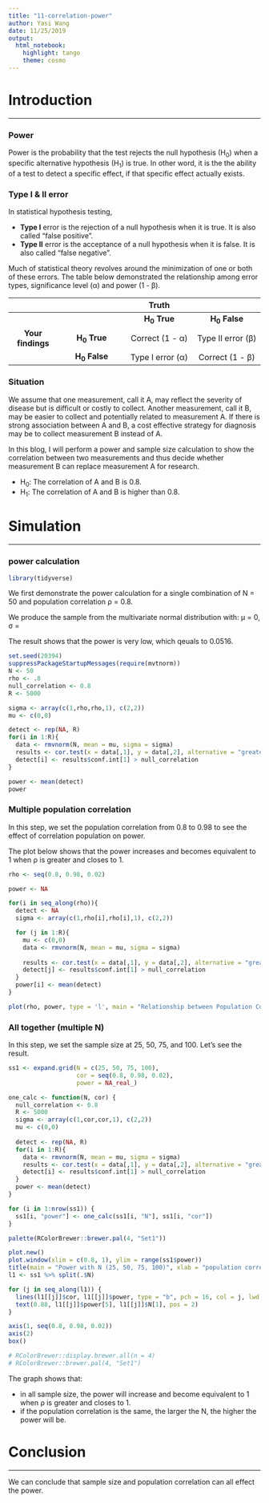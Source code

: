 ```yaml
---
title: "11-correlation-power"
author: Yasi Wang
date: 11/25/2019
output: 
  html_notebook: 
    highlight: tango
    theme: cosmo
---
```


# Introduction
***

### Power
Power is the probability that the test rejects the null hypothesis (H<sub>0</sub>) when a specific alternative hypothesis (H<sub>1</sub>) is true. In other word, it is the the ability of a test to detect a specific effect, if that specific effect actually exists.

### Type I & II error
In statistical hypothesis testing,

- **Type I** error is the rejection of a null hypothesis when it is true. It is also called "false positive". 
- **Type II** error is the acceptance of a null hypothesis when it is false. It is also called "false negative".

Much of statistical theory revolves around the minimization of one or both of these errors. The table below demonstrated the relationship among error types, significance level (&alpha;) and power (1 - &beta;).
 
|                 |                       |      Truth     |                |
|:---------------:|:---------------------:|:---------------------:|:---------------------:|
|                 |                       | **H<sub>0</sub> True**|**H<sub>0</sub> False**|
|**Your findings**| **H<sub>0</sub> True**| Correct (1 - &alpha;) | Type II error (&beta;)|
|                 |**H<sub>0</sub> False**| Type I error (&alpha;)|  Correct (1 - &beta;) |


### Situation
We assume that one measurement, call it A, may reflect the severity of disease but is difficult or costly to collect. Another measurement, call it B, may be easier to collect and potentially related to measurement A. If there is strong association between A and B, a cost effective strategy for diagnosis may be to collect measurement B instead of A.

In this blog, I will perform a power and sample size calculation to show the correlation between two measurements and thus decide whether measurement B can replace measurement A for research.

- H<sub>0</sub>: The correlation of A and B is 0.8.
- H<sub>1</sub>: The correlation of A and B is higher than 0.8.

# Simulation
***
### power calculation

```r
library(tidyverse)
```


We first demonstrate the power calculation for a single combination of N = 50 and population correlation &rho; = 0.8. 

We produce the sample from the multivariate normal distribution with: &mu; = 0, &sigma; =\begin{bmatrix} 1&0.8 \\0.8&1 \end{bmatrix}

The result shows that the power is very low, which qeuals to 0.0516.

```r
set.seed(20394)
suppressPackageStartupMessages(require(mvtnorm))
N <- 50
rho <- .8
null_correlation <- 0.8
R <- 5000

sigma <- array(c(1,rho,rho,1), c(2,2))
mu <- c(0,0)

detect <- rep(NA, R)
for(i in 1:R){
  data <- rmvnorm(N, mean = mu, sigma = sigma)
  results <- cor.test(x = data[,1], y = data[,2], alternative = "greater")
  detect[i] <- results$conf.int[1] > null_correlation
}

power <- mean(detect)
power

```

### Multiple population correlation

In this step, we set the population correlation from 0.8 to 0.98 to see the effect of correlation population on power.

The plot below shows that the power increases and becomes equivalent to 1 when &rho; is greater and closes to 1.
```r
rho <- seq(0.8, 0.98, 0.02)

power <- NA

for(i in seq_along(rho)){
  detect <- NA
  sigma <- array(c(1,rho[i],rho[i],1), c(2,2))

  for (j in 1:R){
    mu <- c(0,0)
    data <- rmvnorm(N, mean = mu, sigma = sigma)
    
    results <- cor.test(x = data[,1], y = data[,2], alternative = "greater")
    detect[j] <- results$conf.int[1] > null_correlation
  }
  power[i] <- mean(detect)
}

plot(rho, power, type = 'l', main = "Relationship between Population Correlation and Power", lwd = 2, col = "orange", xlab = "population correlation", ylab = "power")

```

### All together (multiple N)

In this step, we set the sample size at 25, 50, 75, and 100. Let's see the result.

```r
ss1 <- expand.grid(N = c(25, 50, 75, 100),
                   cor = seq(0.8, 0.98, 0.02),
                   power = NA_real_)
```


```r
one_calc <- function(N, cor) {
  null_correlation <- 0.8
  R <- 5000
  sigma <- array(c(1,cor,cor,1), c(2,2))
  mu <- c(0,0)
  
  detect <- rep(NA, R)
  for(i in 1:R){
    data <- rmvnorm(N, mean = mu, sigma = sigma)
    results <- cor.test(x = data[,1], y = data[,2], alternative = "greater")
    detect[i] <- results$conf.int[1] > null_correlation
  }
  power <- mean(detect)
}

for (i in 1:nrow(ss1)) {
  ss1[i, "power"] <- one_calc(ss1[i, "N"], ss1[i, "cor"])
}

```



```r
palette(RColorBrewer::brewer.pal(4, "Set1"))

plot.new()
plot.window(xlim = c(0.8, 1), ylim = range(ss1$power))
title(main = "Power with N (25, 50, 75, 100)", xlab = "population correlation", ylab = "power")
l1 <- ss1 %>% split(.$N)

for (j in seq_along(l1)) {
  lines(l1[[j]]$cor, l1[[j]]$power, type = "b", pch = 16, col = j, lwd = 3)
  text(0.88, l1[[j]]$power[5], l1[[j]]$N[1], pos = 2)
}

axis(1, seq(0.8, 0.98, 0.02))
axis(2)
box()

# RColorBrewer::display.brewer.all(n = 4)
# RColorBrewer::brewer.pal(4, "Set1")

```

The graph shows that:

- in all sample size, the power will increase and become equivalent to 1 when &rho; is greater and closes to 1. 
- if the population correlation is the same, the larger the N, the higher the power will be.

# Conclusion
*** 
We can conclude that sample size and population correlation can all effect the power.
